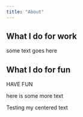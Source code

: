 ```yaml
---
title: "About"
---
```


## What I do for work

some text goes here


## What I do for fun
  <p class="plum-text center-text">HAVE FUN<p>
  
  [here is some more text]{.plum-text}
  
  
::: {.center-text}
  
  Testing my centered text
  
:::
  
  
  